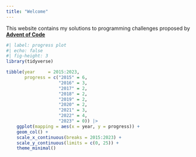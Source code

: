 ```yaml
---
title: "Welcome"
---
```


This website contains my solutions to programming challenges proposed by
[**Advent of Code**](https://adventofcode.com)

```r
#| label: progress plot
#| echo: false
#| fig-height: 3
library(tidyverse)

tibble(year     = 2015:2023,
       progress = c("2015" = 6,
                    "2016" = 3,
                    "2017" = 2,
                    "2018" = 2,
                    "2019" = 2,
                    "2020" = 2,
                    "2021" = 3,
                    "2022" = 4,
                    "2023" = 0)) |> 
    ggplot(mapping = aes(x = year, y = progress)) + 
    geom_col() +
    scale_x_continuous(breaks = 2015:2023) +
    scale_y_continuous(limits = c(0, 25)) +
    theme_minimal()
```

